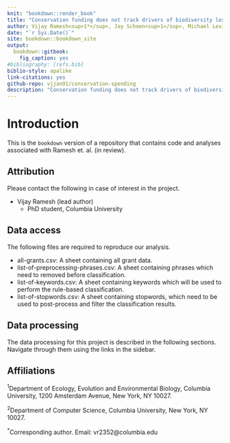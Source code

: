 ```yaml
--- 
knit: "bookdown::render_book"
title: "Conservation funding does not track drivers of biodiversity loss"
author: Vijay Ramesh<sup>1*</sup>, Jay Schoen<sup>1</sup>, Michael Levin<sup>1</sup>, Pratik Dubal<sup>2</sup>, Rochelle Thomas<sup>1</sup>, Sebastian Heilpern<sup>1</sup>, Jared Meek<sup>1</sup>, Pooja Choksi<sup>1</sup>, Don J Melnick<sup>1</sup>, Sara Kross<sup>1</sup>"
date: "`r Sys.Date()`"
site: bookdown::bookdown_site
output: 
  bookdown::gitbook:
    fig_caption: yes
#bibliography: [refs.bib]
biblio-style: apalike
link-citations: yes
github-repo: vjjan91/conservation-spending
description: "Conservation funding does not track drivers of biodiversity loss"
---
```


# Introduction  

This is the `bookdown` version of a repository that contains code and analyses associated with Ramesh et. al. (in review). 

## Attribution

Please contact the following in case of interest in the project.

- Vijay Ramesh (lead author)
    - PhD student, Columbia University

## Data access

The following files are required to reproduce our analysis.

- all-grants.csv: A sheet containing all grant data.
- list-of-preprocessing-phrases.csv: A sheet containing phrases which need to removed before classification.
- list-of-keywords.csv: A sheet containing keywords which will be used to perform the rule-based classification.
- list-of-stopwords.csv: A sheet containing stopwords, which need to be used to post-process and filter the classification results.

## Data processing

The data processing for this project is described in the following sections. Navigate through them using the links in the sidebar.

## Affiliations

<sup>1</sup>Department of Ecology, Evolution and Environmental Biology, Columbia University, 1200 Amsterdam Avenue, New York, NY 10027.

<sup>2</sup>Department of Computer Science, Columbia University, New York, NY 10027.

<sup>*</sup>Corresponding author. Email: vr2352@columbia.edu 

